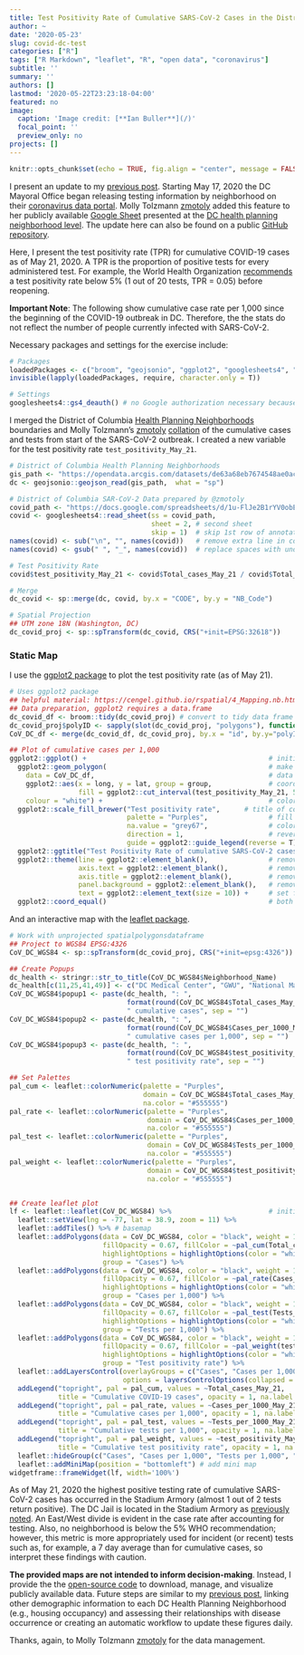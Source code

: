 ```yaml
---
title: Test Positivity Rate of Cumulative SARS-CoV-2 Cases in the District of Columbia
author: ~
date: '2020-05-23'
slug: covid-dc-test
categories: ["R"]
tags: ["R Markdown", "leaflet", "R", "open data", "coronavirus"]
subtitle: ''
summary: ''
authors: []
lastmod: '2020-05-22T23:23:18-04:00'
featured: no
image:
  caption: 'Image credit: [**Ian Buller**](/)'
  focal_point: ''
  preview_only: no
projects: []
---
```


```r
knitr::opts_chunk$set(echo = TRUE, fig.align = "center", message = FALSE, warning = FALSE, cache = FALSE)
```

I present an update to my [previous post](/post/covid-dc). Starting May 17, 2020 the DC Mayoral Office began releasing testing information by neighborhood on their [coronavirus data portal](https://coronavirus.dc.gov/page/coronavirus-data){target="_blank"}. Molly Tolzmann [zmotoly](https://twitter.com/zmotoly){target="_blank"} added this feature to her publicly available [Google Sheet](https://docs.google.com/spreadsheets/d/1u-FlJe2B1rYV0obEosHBks9utkU30-C2TSkHka6AVS8/edit#gid=1923705378){target="_blank"} presented at the [DC health planning neighborhood level](https://opendata.dc.gov/datasets/dc-health-planning-neighborhoods){target="_blank"}. The update here can also be found on a public [GitHub repository](https://github.com/idblr/coviDC){target="_blank"}. 

Here, I present the test positivity rate (TPR) for cumulative COVID-19 cases as of May 21, 2020. A TPR is the proportion of positive tests for every administered test. For example, the World Health Organization [recommends](https://coronavirus.jhu.edu/testing/testing-positivity){target="_blank"} a test positivity rate below 5% (1 out of 20 tests, TPR = 0.05) before reopening. 

**Important Note**: The following show cumulative case rate per 1,000 since the beginning of the COVID-19 outbreak in DC. Therefore, the the stats do not reflect the number of people currently infected with SARS-CoV-2. 

Necessary packages and settings for the exercise include:
```r
# Packages
loadedPackages <- c("broom", "geojsonio", "ggplot2", "googlesheets4", "leaflet", "sp", "stringr", "widgetframe")
invisible(lapply(loadedPackages, require, character.only = T))

# Settings
googlesheets4::gs4_deauth() # no Google authorization necessary because we are not reading a public repo
```

I merged the District of Columbia [Health Planning Neighborhoods](https://opendata.dc.gov/datasets/acs-2018-population-variables-tract/data){target="_blank"} boundaries and Molly Tolzmann's [zmotoly](https://twitter.com/zmotoly){target="_blank"} [collation](https://docs.google.com/spreadsheets/d/1u-FlJe2B1rYV0obEosHBks9utkU30-C2TSkHka6AVS8/edit#gid=1923705378){target="_blank"} of the cumulative cases and tests from start of the SARS-CoV-2 outbreak. I created a new variable for the test positivity rate `test_positivity_May_21`.
```r
# District of Columbia Health Planning Neighborhoods
gis_path <- "https://opendata.arcgis.com/datasets/de63a68eb7674548ae0ac01867123f7e_13.geojson"
dc <- geojsonio::geojson_read(gis_path,  what = "sp")

# District of Columbia SAR-CoV-2 Data prepared by @zmotoly
covid_path <- "https://docs.google.com/spreadsheets/d/1u-FlJe2B1rYV0obEosHBks9utkU30-C2TSkHka6AVS8/edit#gid=1923705378"
covid <- googlesheets4::read_sheet(ss = covid_path,
                                   sheet = 2, # second sheet
                                   skip = 1)  # skip 1st row of annotation
names(covid) <- sub("\n", "", names(covid))   # remove extra line in column names
names(covid) <- gsub(" ", "_", names(covid))  # replace spaces with underscore

# Test Positivity Rate
covid$test_positivity_May_21 <- covid$Total_cases_May_21 / covid$Total_tests_May_21

# Merge
dc_covid <- sp::merge(dc, covid, by.x = "CODE", by.y = "NB_Code")

# Spatial Projection
## UTM zone 18N (Washington, DC)
dc_covid_proj <- sp::spTransform(dc_covid, CRS("+init=EPSG:32618"))
```

### Static Map

I use the [ggplot2 package](https://github.com/tidyverse/ggplot2){target="_blank"} to plot the test positivity rate (as of May 21).

```r
# Uses ggplot2 package
## helpful material: https://cengel.github.io/rspatial/4_Mapping.nb.html
## Data preparation, ggplot2 requires a data.frame
dc_covid_df <- broom::tidy(dc_covid_proj) # convert to tidy data frame
dc_covid_proj$polyID <- sapply(slot(dc_covid_proj, "polygons"), function(x) slot(x, "ID")) # preserve polygon id
CoV_DC_df <- merge(dc_covid_df, dc_covid_proj, by.x = "id", by.y="polyID") # merge data

## Plot of cumulative cases per 1,000
ggplot2::ggplot() +                                             # initialize ggplot object
  ggplot2::geom_polygon(                                        # make a polygon
    data = CoV_DC_df,                                           # data frame
    ggplot2::aes(x = long, y = lat, group = group,              # coordinates, and group them by polygons
                 fill = ggplot2::cut_interval(test_positivity_May_21, 5)),       # variable to use for filling
    colour = "white") +                                         # color of polygon borders
  ggplot2::scale_fill_brewer("Test positivity rate",      # title of colorkey 
                             palette = "Purples",               # fill with brewer colors 
                             na.value = "grey67",               # color for NA (The National Mall)
                             direction = 1,                     # reverse colors in colorkey
                             guide = ggplot2::guide_legend(reverse = T)) +  # reverse order of colokey
  ggplot2::ggtitle("Test Positivity Rate of cumulative SARS-CoV-2 cases as of May 21, 2020") + # add title
  ggplot2::theme(line = ggplot2::element_blank(),               # remove axis lines
                 axis.text = ggplot2::element_blank(),          # remove tickmarks
                 axis.title = ggplot2::element_blank(),         # remove axis labels
                 panel.background = ggplot2::element_blank(),   # remove background gridlines
                 text = ggplot2::element_text(size = 10)) +     # set font size
  ggplot2::coord_equal()                                        # both axes the same scale
```

And an interactive map with the [leaflet package](https://github.com/rstudio/leaflet){target="_blank"}.
```r
# Work with unprojected spatialpolygonsdataframe
## Project to WGS84 EPSG:4326
CoV_DC_WGS84 <- sp::spTransform(dc_covid_proj, CRS("+init=epsg:4326"))

## Create Popups
dc_health <- stringr::str_to_title(CoV_DC_WGS84$Neighborhood_Name)
dc_health[c(11,25,41,49)] <- c("DC Medical Center", "GWU", "National Mall", "SW/Waterfront" )
CoV_DC_WGS84$popup1 <- paste(dc_health, ": ",
                             format(round(CoV_DC_WGS84$Total_cases_May_21, digits = 0), big.mark = ",", trim = T),
                             " cumulative cases", sep = "")
CoV_DC_WGS84$popup2 <- paste(dc_health, ": ",
                             format(round(CoV_DC_WGS84$Cases_per_1000_May_21, digits = 0), big.mark = ",", trim = T),
                             " cumulative cases per 1,000", sep = "")
CoV_DC_WGS84$popup3 <- paste(dc_health, ": ",
                             format(round(CoV_DC_WGS84$test_positivity_May_21, digits = 2), big.mark = ",", trim = T),
                             " test positivity rate", sep = "")

## Set Palettes
pal_cum <- leaflet::colorNumeric(palette = "Purples",
                                 domain = CoV_DC_WGS84$Total_cases_May_21,
                                 na.color = "#555555")
pal_rate <- leaflet::colorNumeric(palette = "Purples",
                                  domain = CoV_DC_WGS84$Cases_per_1000_May_21,
                                  na.color = "#555555")
pal_test <- leaflet::colorNumeric(palette = "Purples",
                                  domain = CoV_DC_WGS84$Tests_per_1000_May_21,
                                  na.color = "#555555")
pal_weight <- leaflet::colorNumeric(palette = "Purples",
                                  domain = CoV_DC_WGS84$test_positivity_May_21,
                                  na.color = "#555555")


## Create leaflet plot
lf <- leaflet::leaflet(CoV_DC_WGS84) %>%                        # initial data
  leaflet::setView(lng = -77, lat = 38.9, zoom = 11) %>%                  # starting coordinates
  leaflet::addTiles() %>% # basemap
  leaflet::addPolygons(data = CoV_DC_WGS84, color = "black", weight = 1, smoothFactor = 0.5, opacity = 1,
                       fillOpacity = 0.67, fillColor = ~pal_cum(Total_cases_May_21), popup = ~popup1,
                       highlightOptions = highlightOptions(color = "white", weight = 2, bringToFront = TRUE),
                       group = "Cases") %>%
  leaflet::addPolygons(data = CoV_DC_WGS84, color = "black", weight = 1, smoothFactor = 0.5, opacity = 1,
                       fillOpacity = 0.67, fillColor = ~pal_rate(Cases_per_1000_May_21), popup = ~popup2,
                       highlightOptions = highlightOptions(color = "white", weight = 2, bringToFront = TRUE),
                       group = "Cases per 1,000") %>%
  leaflet::addPolygons(data = CoV_DC_WGS84, color = "black", weight = 1, smoothFactor = 0.5, opacity = 1,
                       fillOpacity = 0.67, fillColor = ~pal_test(Tests_per_1000_May_21), popup = ~popup3,
                       highlightOptions = highlightOptions(color = "white", weight = 2, bringToFront = TRUE),
                       group = "Tests per 1,000") %>%
  leaflet::addPolygons(data = CoV_DC_WGS84, color = "black", weight = 1, smoothFactor = 0.5, opacity = 1,
                       fillOpacity = 0.67, fillColor = ~pal_weight(test_positivity_May_21), popup = ~popup3,
                       highlightOptions = highlightOptions(color = "white", weight = 2, bringToFront = TRUE),
                       group = "Test positivity rate") %>%
  leaflet::addLayersControl(overlayGroups = c("Cases", "Cases per 1,000", "Tests per 1,000", "Test positivity rate"), # layer selection
                            options = layersControlOptions(collapsed = FALSE)) %>%     
  addLegend("topright", pal = pal_cum, values = ~Total_cases_May_21,                  # legend for cases
            title = "Cumulative COVID-19 cases", opacity = 1, na.label = "No Data", group = "Cases") %>%
  addLegend("topright", pal = pal_rate, values = ~Cases_per_1000_May_21,              # legend for rate
            title = "Cumulative cases per 1,000", opacity = 1, na.label = "No Data", group = "Cases per 1,000") %>%
  addLegend("topright", pal = pal_test, values = ~Tests_per_1000_May_21,              # legend for test positivity rate
            title = "Cumulative tests per 1,000", opacity = 1, na.label = "No Data", group = "Tests per 1,000") %>%
  addLegend("topright", pal = pal_weight, values = ~test_positivity_May_21,              # legend for test positivity rate
            title = "Cumulative test positivity rate", opacity = 1, na.label = "No Data", group = "Test positivity rate") %>%
  leaflet::hideGroup(c("Cases", "Cases per 1,000", "Tests per 1,000", "Test positivity rate")) %>% # no data shown (default)
  leaflet::addMiniMap(position = "bottomleft") # add mini map
widgetframe::frameWidget(lf, width='100%')
```

As of May 21, 2020 the highest positive testing rate of cumulative SARS-CoV-2 cases has occurred in the Stadium Armory (almost 1 out of 2 tests return positive). The DC Jail is located in the Stadium Armory as [previously noted](https://www.popville.com/2020/05/dc-neighborhood-covid-coronavirus-map-population/#more-234053){target="_blank"}. An East/West divide is evident in the case rate after accounting for testing. Also, no neighborhood is below the 5\% WHO recommendation; however, this metric is more appropriately used for incident (or recent) tests such as, for example, a 7 day average than for cumulative cases, so interpret these findings with caution.

**The provided maps are not intended to inform decision-making**. Instead, I provide the the [open-source code](https://github.com/idblr/coviDC){target="_blank"} to download, manage, and visualize publicly available data. Future steps are similar to my [previous post](/post/covid-dc),  linking other demographic information to each DC Health Planning Neighborhood (e.g., housing occupancy) and assessing their relationships with disease occurrence or creating an automatic workflow to update these figures daily.

Thanks, again, to Molly Tolzmann [zmotoly](https://twitter.com/zmotoly){target="_blank"} for the data management. 
